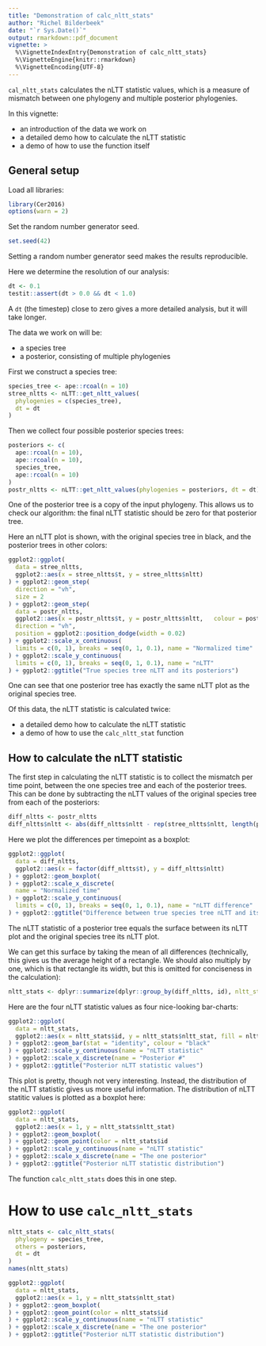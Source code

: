 ```yaml
---
title: "Demonstration of calc_nltt_stats"
author: "Richel Bilderbeek"
date: "`r Sys.Date()`"
output: rmarkdown::pdf_document
vignette: >
  %\VignetteIndexEntry{Demonstration of calc_nltt_stats}
  %\VignetteEngine{knitr::rmarkdown}
  %\VignetteEncoding{UTF-8}
---
```


`cal_nltt_stats` calculates the nLTT statistic values, which is
a measure of mismatch between one phylogeny and multiple posterior
phylogenies.

In this vignette:

 * an introduction of the data we work on
 * a detailed demo how to calculate the nLTT statistic
 * a demo of how to use the function itself

## General setup

Load all libraries:

```r
library(Cer2016)
options(warn = 2)
```

Set the random number generator seed. 

```r
set.seed(42)
```

Setting a random number generator seed makes the results reproducible.

Here we determine the resolution of our analysis:

```r
dt <- 0.1
testit::assert(dt > 0.0 && dt < 1.0)
```

A `dt` (the timestep) close to zero gives a more detailed analysis, but it will take longer.

The data we work on will be:

 * a species tree
 * a posterior, consisting of multiple phylogenies

First we construct a species tree:

```r
species_tree <- ape::rcoal(n = 10)
stree_nltts <- nLTT::get_nltt_values(
  phylogenies = c(species_tree),
  dt = dt
)
```

Then we collect four possible posterior species trees:

```r
posteriors <- c(
  ape::rcoal(n = 10), 
  ape::rcoal(n = 10), 
  species_tree, 
  ape::rcoal(n = 10)
)
postr_nltts <- nLTT::get_nltt_values(phylogenies = posteriors, dt = dt)
```

One of the posterior tree is a copy of the input phylogeny.
This allows us to check our algorithm: the final nLTT statistic
should be zero for that posterior tree.


Here an nLTT plot is shown, with the original species tree in black, and
the posterior trees in other colors:

```r
ggplot2::ggplot(
  data = stree_nltts,
  ggplot2::aes(x = stree_nltts$t, y = stree_nltts$nltt)
) + ggplot2::geom_step(
  direction = "vh",
  size = 2
) + ggplot2::geom_step(
  data = postr_nltts,
  ggplot2::aes(x = postr_nltts$t, y = postr_nltts$nltt,   colour = postr_nltts$id),
  direction = "vh",
  position = ggplot2::position_dodge(width = 0.02)
) + ggplot2::scale_x_continuous(
  limits = c(0, 1), breaks = seq(0, 1, 0.1), name = "Normalized time"
) + ggplot2::scale_y_continuous(
  limits = c(0, 1), breaks = seq(0, 1, 0.1), name = "nLTT"
) + ggplot2::ggtitle("True species tree nLTT and its posteriors")
```

One can see that one posterior tree has exactly the same nLTT plot as
the original species tree.

Of this data, the nLTT statistic is calculated twice:

 * a detailed demo how to calculate the nLTT statistic
 * a demo of how to use the `calc_nltt_stat` function

## How to calculate the nLTT statistic

The first step in calculating the nLTT statistic is to 
collect the mismatch per time point, between the one species tree 
and each of the posterior trees.
This can be done by subtracting the nLTT values of the original species tree 
from each of the posteriors:

```r
diff_nltts <- postr_nltts
diff_nltts$nltt <- abs(diff_nltts$nltt - rep(stree_nltts$nltt, length(posteriors)))
```

Here we plot the differences per timepoint as a boxplot:

```r
ggplot2::ggplot(
  data = diff_nltts,
  ggplot2::aes(x = factor(diff_nltts$t), y = diff_nltts$nltt)
) + ggplot2::geom_boxplot(
) + ggplot2::scale_x_discrete(
  name = "Normalized time"
) + ggplot2::scale_y_continuous(
  limits = c(0, 1), breaks = seq(0, 1, 0.1), name = "nLTT difference"
) + ggplot2::ggtitle("Difference between true species tree nLTT and its posteriors")
```

The nLTT statistic of a posterior tree equals the surface between 
its nLTT plot and the original species tree its nLTT plot.

We can get this surface by taking the mean of all differences (technically,
this gives us the average height of a rectangle. We should also multiply by one,
which is that rectangle its width, but this is omitted 
for conciseness in the calculation):

```r
nltt_stats <- dplyr::summarize(dplyr::group_by(diff_nltts, id), nltt_stat = mean(nltt))
```

Here are the four nLTT statistic values as four nice-looking bar-charts:

```r
ggplot2::ggplot(
  data = nltt_stats, 
  ggplot2::aes(x = nltt_stats$id, y = nltt_stats$nltt_stat, fill = nltt_stats$id)
) + ggplot2::geom_bar(stat = "identity", colour = "black"
) + ggplot2::scale_y_continuous(name = "nLTT statistic"
) + ggplot2::scale_x_discrete(name = "Posterior #"
) + ggplot2::ggtitle("Posterior nLTT statistic values")
```

This plot is pretty, though not very interesting. Instead, the
distribution of the nLTT statistic gives us more useful information.
The distribution of nLTT statitic values is plotted as a boxplot here:

```r
ggplot2::ggplot(
  data = nltt_stats, 
  ggplot2::aes(x = 1, y = nltt_stats$nltt_stat)
) + ggplot2::geom_boxplot(
) + ggplot2::geom_point(color = nltt_stats$id
) + ggplot2::scale_y_continuous(name = "nLTT statistic"
) + ggplot2::scale_x_discrete(name = "The one posterior"
) + ggplot2::ggtitle("Posterior nLTT statistic distribution")
```

The function `calc_nltt_stats` does this in one step.

# How to use `calc_nltt_stats`

```r
nltt_stats <- calc_nltt_stats(
  phylogeny = species_tree, 
  others = posteriors,
  dt = dt
)
names(nltt_stats)
```

```r
ggplot2::ggplot(
  data = nltt_stats, 
  ggplot2::aes(x = 1, y = nltt_stats$nltt_stat)
) + ggplot2::geom_boxplot(
) + ggplot2::geom_point(color = nltt_stats$id
) + ggplot2::scale_y_continuous(name = "nLTT statistic"
) + ggplot2::scale_x_discrete(name = "The one posterior"
) + ggplot2::ggtitle("Posterior nLTT statistic distribution")
```
